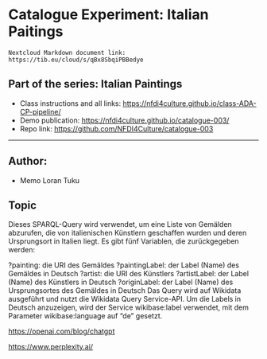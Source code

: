 # Catalogue Experiment: Italian Paitings

```
Nextcloud Markdown document link: https://tib.eu/cloud/s/qBx8SbqiPBBedye 
```

## Part of the series: Italian Paintings

* Class instructions and all links: <https://nfdi4culture.github.io/class-ADA-CP-pipeline/>
* Demo publication: <https://nfdi4culture.github.io/catalogue-003/>
* Repo link: <https://github.com/NFDI4Culture/catalogue-003>

---

## Author:

* Memo Loran Tuku

## Topic

Dieses SPARQL-Query wird verwendet, um eine Liste von Gemälden abzurufen, die von italienischen Künstlern geschaffen wurden und deren Ursprungsort in Italien liegt. Es gibt fünf Variablen, die zurückgegeben werden:

?painting: die URI des Gemäldes
?paintingLabel: der Label (Name) des Gemäldes in Deutsch
?artist: die URI des Künstlers
?artistLabel: der Label (Name) des Künstlers in Deutsch
?originLabel: der Label (Name) des Ursprungsortes des Gemäldes in Deutsch
Das Query wird auf Wikidata ausgeführt und nutzt die Wikidata Query Service-API. Um die Labels in Deutsch anzuzeigen, wird der Service wikibase:label verwendet, mit dem Parameter wikibase:language auf "de" gesetzt.

<https://openai.com/blog/chatgpt>

<https://www.perplexity.ai/>

